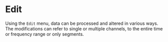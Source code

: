 # Edit

Using the ``Edit`` menu, data can be processed and altered in various ways. The modifications can refer to single or multiple channels, to the entire time or frequency range or only segments.
